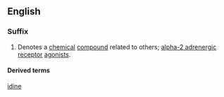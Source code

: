 ==English==

===Suffix===
{{head|en|suffixes}}

# {{context|chemistry|lang=en}} Denotes a [[chemical]] [[compound]] related to others; [[alpha-2 adrenergic receptor]] [[agonists]].

====Derived terms====
{{suffixsee|en}}

[[Category:English suffixes|idine]]